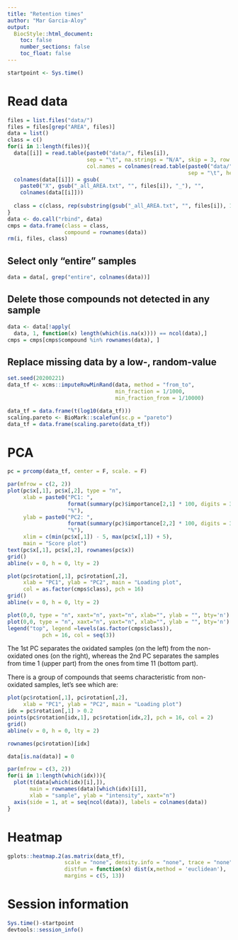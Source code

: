 ```yaml
---
title: "Retention times"
author: "Mar Garcia-Aloy"
output: 
  BiocStyle::html_document:
    toc: false
    number_sections: false
    toc_float: false
---
```


```r
startpoint <- Sys.time()
```

# Read data

```r
files = list.files("data/")
files = files[grep("AREA", files)]
data = list()
class = c()
for(i in 1:length(files)){
  data[[i]] = read.table(paste0("data/", files[i]), 
                         sep = "\t", na.strings = "N/A", skip = 3, row.names = 1, 
                         col.names = colnames(read.table(paste0("data/", files[i]),
                                                         sep = "\t", header = T)))
  colnames(data[[i]]) = gsub(
    paste0("X", gsub("_all_AREA.txt", "", files[i]), "_"), "", 
    colnames(data[[i]]))
  
  class = c(class, rep(substring(gsub("_all_AREA.txt", "", files[i]), 10), nrow(data[[i]])))
}
data <- do.call("rbind", data)
cmps = data.frame(class = class,
                  compound = rownames(data))
rm(i, files, class)
```


## Select only "entire" samples

```r
data = data[, grep("entire", colnames(data))]
```

## Delete those compounds not detected in any sample

```r
data <- data[!apply(
  data, 1, function(x) length(which(is.na(x)))) == ncol(data),]
cmps = cmps[cmps$compound %in% rownames(data), ]
```


## Replace missing data by a low-, random-value

```r
set.seed(20200221)
data_tf <- xcms::imputeRowMinRand(data, method = "from_to",
                                  min_fraction = 1/1000,
                                  min_fraction_from = 1/10000)

data_tf = data.frame(t(log10(data_tf)))
scaling.pareto <- BioMark::scalefun(sc.p = "pareto")
data_tf = data.frame(scaling.pareto(data_tf))
```


# PCA

```r
pc = prcomp(data_tf, center = F, scale. = F)

par(mfrow = c(2, 2))
plot(pc$x[,1], pc$x[,2], type = "n",
     xlab = paste0("PC1: ",
                   format(summary(pc)$importance[2,1] * 100, digits = 3), 
                   "%"),
     ylab = paste0("PC2: ",
                   format(summary(pc)$importance[2,2] * 100, digits = 3), 
                   "%"),
     xlim = c(min(pc$x[,1]) - 5, max(pc$x[,1]) + 5),
     main = "Score plot")
text(pc$x[,1], pc$x[,2], rownames(pc$x))
grid()
abline(v = 0, h = 0, lty = 2)

plot(pc$rotation[,1], pc$rotation[,2],
     xlab = "PC1", ylab = "PC2", main = "Loading plot", 
     col = as.factor(cmps$class), pch = 16)
grid()
abline(v = 0, h = 0, lty = 2)

plot(0,0, type = "n", xaxt="n", yaxt="n", xlab="", ylab = "", bty='n')
plot(0,0, type = "n", xaxt="n", yaxt="n", xlab="", ylab = "", bty='n')
legend("top", legend =levels(as.factor(cmps$class)), 
           pch = 16, col = seq(3))
```

The 1st PC separates the oxidated samples (on the left) from the non-oxidated ones (on the right),
whereas the 2nd PC separates the samples from time 1 (upper part) from the ones from time 11 (bottom part).  

There is a group of compounds that seems characteristic from non-oxidated samples, let's see which are:

```r
plot(pc$rotation[,1], pc$rotation[,2],
     xlab = "PC1", ylab = "PC2", main = "Loading plot")
idx = pc$rotation[,1] > 0.2
points(pc$rotation[idx,1], pc$rotation[idx,2], pch = 16, col = 2)
grid()
abline(v = 0, h = 0, lty = 2)

rownames(pc$rotation)[idx]

data[is.na(data)] = 0
```


```r
par(mfrow = c(3, 2))
for(i in 1:length(which(idx))){
  plot(t(data[which(idx)[i],]), 
       main = rownames(data)[which(idx)[i]],
       xlab = "sample", ylab = "intensity", xaxt="n")
  axis(side = 1, at = seq(ncol(data)), labels = colnames(data))
}
```

# Heatmap

```r
gplots::heatmap.2(as.matrix(data_tf), 
                  scale = "none", density.info = "none", trace = "none", 
                  distfun = function(x) dist(x,method = 'euclidean'),
                  margins = c(5, 13))
```


# Session information

```r
Sys.time()-startpoint
devtools::session_info()
```
